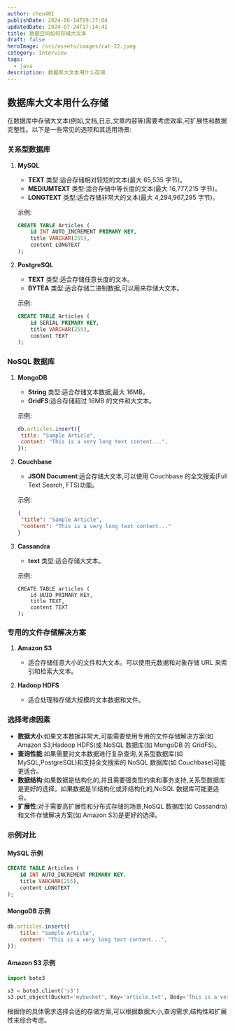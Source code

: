 ```yaml
---
author: chou401
publishDate: 2024-06-14T09:37:04
updatedDate: 2024-07-24T17:14:42
title: 数据空间如何存储大文本
draft: false
heroImage: /src/assets/images/cat-22.jpeg
category: Interview
tags:
  - java
description: 数据库大文本用什么存储
---
```


## 数据库大文本用什么存储

在数据库中存储大文本(例如,文档,日志,文章内容等)需要考虑效率,可扩展性和数据完整性。以下是一些常见的选项和其适用场景:

### 关系型数据库

1. **MySQL**

   - **TEXT** 类型:适合存储相对较短的文本(最大 65,535 字节)。
   - **MEDIUMTEXT** 类型:适合存储中等长度的文本(最大 16,777,215 字节)。
   - **LONGTEXT** 类型:适合存储非常大的文本(最大 4,294,967,295 字节)。

   示例:

   ```sql
   CREATE TABLE Articles (
       id INT AUTO_INCREMENT PRIMARY KEY,
       title VARCHAR(255),
       content LONGTEXT
   );
   ```

2. **PostgreSQL**

   - **TEXT** 类型:适合存储任意长度的文本。
   - **BYTEA** 类型:适合存储二进制数据,可以用来存储大文本。

   示例:

   ```sql
   CREATE TABLE Articles (
       id SERIAL PRIMARY KEY,
       title VARCHAR(255),
       content TEXT
   );
   ```

### NoSQL 数据库

1. **MongoDB**

   - **String** 类型:适合存储文本数据,最大 16MB。
   - **GridFS**:适合存储超过 16MB 的文件和大文本。

   示例:

   ```javascript
   db.articles.insert({
   	title: "Sample Article",
   	content: "This is a very long text content...",
   });
   ```

2. **Couchbase**

   - **JSON Document**:适合存储大文本,可以使用 Couchbase 的全文搜索(Full Text Search, FTS)功能。

   示例:

   ```json
   {
   	"title": "Sample Article",
   	"content": "This is a very long text content..."
   }
   ```

3. **Cassandra**

   - **text** 类型:适合存储大文本。

   示例:

   ```cql
   CREATE TABLE articles (
       id UUID PRIMARY KEY,
       title TEXT,
       content TEXT
   );
   ```

### 专用的文件存储解决方案

1. **Amazon S3**

   - 适合存储任意大小的文件和大文本。可以使用元数据和对象存储 URL 来索引和检索大文本。

2. **Hadoop HDFS**
   - 适合处理和存储大规模的文本数据和文件。

### 选择考虑因素

- **数据大小**:如果文本数据非常大,可能需要使用专用的文件存储解决方案(如 Amazon S3,Hadoop HDFS)或 NoSQL 数据库(如 MongoDB 的 GridFS)。
- **查询性能**:如果需要对文本数据进行复杂查询,关系型数据库(如 MySQL,PostgreSQL)和支持全文搜索的 NoSQL 数据库(如 Couchbase)可能更适合。
- **数据结构**:如果数据是结构化的,并且需要强类型约束和事务支持,关系型数据库是更好的选择。如果数据是半结构化或非结构化的,NoSQL 数据库可能更适合。
- **扩展性**:对于需要高扩展性和分布式存储的场景,NoSQL 数据库(如 Cassandra)和文件存储解决方案(如 Amazon S3)是更好的选择。

### 示例对比

#### MySQL 示例

```sql
CREATE TABLE Articles (
    id INT AUTO_INCREMENT PRIMARY KEY,
    title VARCHAR(255),
    content LONGTEXT
);
```

#### MongoDB 示例

```javascript
db.articles.insert({
	title: "Sample Article",
	content: "This is a very long text content...",
});
```

#### Amazon S3 示例

```python
import boto3

s3 = boto3.client('s3')
s3.put_object(Bucket='mybucket', Key='article.txt', Body='This is a very long text content...')
```

根据你的具体需求选择合适的存储方案,可以根据数据大小,查询需求,结构性和扩展性来综合考虑。
